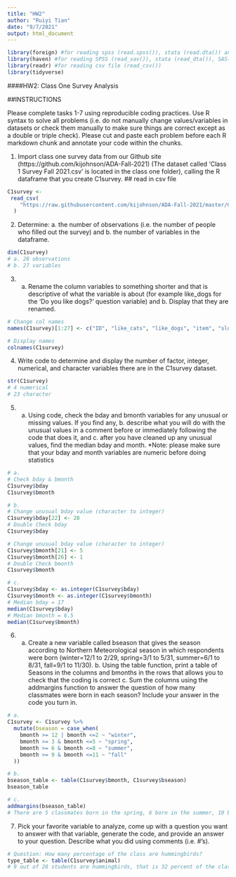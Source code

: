 ```yaml
---
title: "HW2"
author: "Ruiyi Tian"
date: "9/7/2021"
output: html_document
---
```



```r
library(foreign) #for reading spss (read.spss()), stata (read.dta()) and xpt (read.xport()) files
library(haven) #for reading SPSS (read_sav()), stata (read_dta()), SAS(read_sas()) and xpt (read_xpt()) files
library(readr) #for reading csv file (read_csv())
library(tidyverse)
```

####HW2: Class One Survey Analysis

##INSTRUCTIONS

Please complete tasks 1-7 using reproducible coding practices. Use R syntax to solve all problems (i.e. do not manually change values/variables in datasets or check them manually to make sure things are correct except as a double or triple check). Please cut and paste each problem before each R markdown chunk and annotate your code within the chunks.

1. Import class one survey data from our Github site (https://github.com/kijohnson/ADA-Fall-2021) (The dataset called ‘Class 1 Survey Fall 2021.csv’ is located in the class one folder), calling the R dataframe that you create C1survey.
## read in csv file
```r
C1survey <-
 read_csv(
    "https://raw.githubusercontent.com/kijohnson/ADA-Fall-2021/master/Class%201%20Survey%20Fall%202021.csv"
  )
```


2. Determine: a. the number of observations (i.e. the number of people who filled out the survey) and b. the number of variables in the dataframe.
```r
dim(C1survey)
# a. 28 observations
# b. 27 variables
```

3. a. Rename the column variables to something shorter and that is descriptive of what the variable is about (for example like_dogs for the ‘Do you like dogs?’ question variable) and b. Display that they are renamed.
```r
# Change col names
names(C1survey)[1:27] <- c("ID", "like_cats", "like_dogs", "item", "slogan", "day", "animal", "food", "drink", "season", "Month", "hobby", "degree", "specialization", "statistical_software", "r_experience", "coding_comf", "coding_len", "things_learn", "interest", "number", "bday", "bmonth", "country", "state", "city", "education")

# Display names
colnames(C1survey)
```

4. Write code to determine and display the number of factor, integer, numerical, and character variables there are in the C1survey dataset.
```r
str(C1survey)
# 4 numerical
# 23 character
```

5. a. Using code, check the bday and bmonth variables for any unusual or missing values. If you find any, b. describe what you will do with the unusual values in a comment before or immediately following the code that does it, and c. after you have cleaned up any unusual values, find the median bday and month. *Note: please make sure that your bday and month variables are numeric before doing statistics
```r
# a.
# Check bday & bmonth
C1survey$bday
C1survey$bmonth

# b.
# Change unusual bday value (character to integer)
C1survey$bday[22] <- 28
# Double Check bday
C1survey$bday

# Change unusual bday value (character to integer)
C1survey$bmonth[21] <- 5
C1survey$bmonth[26] <- 1
# Double Check bmonth
C1survey$bmonth

# c.
C1survey$bday <- as.integer(C1survey$bday)
C1survey$bmonth <- as.integer(C1survey$bmonth)
# Median bday = 17
median(C1survey$bday)
# Median bmonth = 6.5
median(C1survey$bmonth)
```

6. a. Create a new variable called bseason that gives the season according to Northern Meteorological season in which respondents were born (winter=12/1 to 2/29, spring=3/1 to 5/31, summer=6/1 to 8/31, fall=9/1 to 11/30). b. Using the table function, print a table of Seasons in the columns and bmonths in the rows that allows you to check that the coding is correct c. Sum the columns using the addmargins function to answer the question of how many classmates were born in each season? Include your answer in the code you turn in.
```r
# a.
C1survey <- C1survey %>%
  mutate(bseason = case_when(
    bmonth >= 12 | bmonth <=2 ~ "winter",
    bmonth >= 3 & bmonth <=5 ~ "spring",
    bmonth >= 6 & bmonth <=8 ~ "summer",
    bmonth >= 9 & bmonth <=11 ~ "fall"
  ))

# b.
bseason_table <- table(C1survey$bmonth, C1survey$bseason)
bseason_table

# c.
addmargins(bseason_table)
# There are 5 classmates born in the spring, 6 born in the summer, 10 born in the fall, and 7 born in the winter. 
```

7. Pick your favorite variable to analyze, come up with a question you want to answer with that variable, generate the code, and provide an answer to your question. Describe what you did using comments (i.e. #’s).
```r
# Question: How many percentage of the class are hummingbirds?
type_table <- table(C1survey$animal)
# 9 out of 28 students are hummingbirds, that is 32 percent of the class is neither a morning person nor a night person.

```
